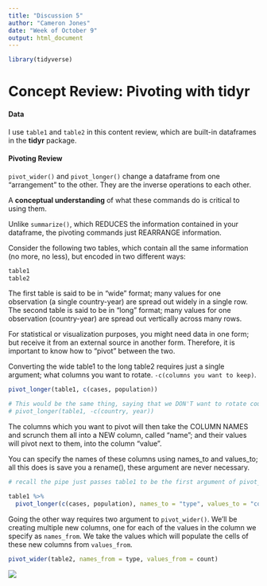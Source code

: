 ---
title: "Discussion 5"
author: "Cameron Jones"
date: "Week of October 9"
output: html_document
---

```{r, echo = FALSE, message = FALSE, warning = FALSE}
library(tidyverse)
```

# Concept Review: Pivoting with tidyr

#### Data

I use ```table1``` and ```table2``` in this content review, which are built-in dataframes in the **tidyr** package.

#### Pivoting Review

```pivot_wider()``` and ```pivot_longer()``` change a dataframe from one "arrangement" to the other. They are the inverse operations to each other.

A **conceptual understanding** of what these commands do is critical to using them. 

Unlike ```summarize()```, which REDUCES the information contained in your dataframe, the pivoting commands just REARRANGE information.

Consider the following two tables, which contain all the same information (no more, no less), but encoded in two different ways:

```{r}
table1
table2
```

The first table is said to be in "wide" format; many values for one observation (a single country-year) are spread out widely in a single row. The second table is said to be in "long" format; many values for one observation (country-year) are spread out vertically across many rows.

For statistical or visualization purposes, you might need data in one form; but receive it from an external source in another form. Therefore, it is important to know how to "pivot" between the two.

Converting the wide table1 to the long table2 requires just a single argument; what columns you want to rotate.  ```-c(columns you want to keep)```.

```{r}
pivot_longer(table1, c(cases, population))

# This would be the same thing, saying that we DON'T want to rotate country and year
# pivot_longer(table1, -c(country, year))
```

The columns which you want to pivot will then take the COLUMN NAMES and scrunch them all into a NEW column, called "name"; and their values will pivot next to them, into the column "value". 

You can specify the names of these columns using names_to and values_to; all this does is save you a rename(), these argument are never necessary.

```{r}
# recall the pipe just passes table1 to be the first argument of pivot_longer

table1 %>% 
  pivot_longer(c(cases, population), names_to = "type", values_to = "count")
```

Going the other way requires two argument to ```pivot_wider()```. We'll be creating multiple new columns, one for each of the values in the column we specify as ```names_from```. We take the values which will populate the cells of these new columns from ```values_from```.

```{r}
pivot_wider(table2, names_from = type, values_from = count)
```

![](https://fromthebottomoftheheap.net/assets/img/posts/tidyr-longer-wider.gif)
